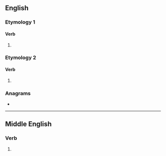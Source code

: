 ==English==

===Etymology 1===
{{suffix|en|sing|eth}}

====Verb====
{{head|en|verb form}}

# {{en-archaic third-person singular of|sing}}

===Etymology 2===
{{suffix|en|singe|eth}}

====Verb====
{{head|en|verb form}}

# {{en-archaic third-person singular of|singe}}

===Anagrams===
* {{anagrams|en|a=eghinst|Hengist|Thesing|nighest|sighten|signeth|thinges}}

----

==Middle English==

===Verb===
{{head|enm|verb form}}

# {{inflection of|enm|singen||3s|pres|ind}}